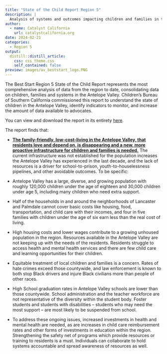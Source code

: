 ```yaml
---
title: "State of the Child Report Region 5"
description: |
  Analysis of systems and outcomes impacting children and families in the Antelope Valley. Report was commissioned by Childrens Bureau of Southern California.
author:
  - name: Catalyst California
    url: catalystcalifornia.org
date: 2024-02-21
categories:
  - Region 5
output:
  distill::distill_article:
    css: css_theme.css
    self_contained: false
preview: images/av_beststart_logo.PNG
---
```


The Best Start Region 5 State of the Child Report represents the most comprehensive analysis of data from the region to date, consolidating data on children, families and systems in the Antelope Valley. Children’s Bureau of Southern California commissioned this report to understand the state of children in the Antelope Valley, identify indicators to monitor, and increase the amount of data available to advocates. 

You can view and download the report in its entirety [here](https://www.all4kids.org/wp-content/uploads/2023/08/Region5_StateOfTheChildReport_2023_Final_Web2-1.pdf).

The report finds that:

* [**The family-friendly, low-cost-living in the Antelope Valley, that residents love and depend on, is disappearing and a new, more proactive infrastructure for children and families is needed.**](https://www.racecounts.org/palmdale-once-affordable-for-families/) The current infrastructure was not established for the population increases the Antelope Valley has experienced in the last decade, and the lack of resources is a driver for school-to-prison, youth-to-houselessness pipelines, and other avoidable outcomes. To be specific: 

* Antelope Valley has a large, diverse, and growing population with roughly 120,000 children under the age of eighteen and 30,000 children under age 5, including many children who need extra support.
* Half of the households in and around the neighborhoods of Lancaster and Palmdale cannot cover basic costs like housing, food, transportation, and child care with their incomes, and four in five families with children under the age of six earn less than the real cost of living.
* High housing costs and lower wages contribute to a growing unhoused population in the region. Resources available in the Antelope Valley are not keeping up with the needs of the residents. Residents struggle to access health and mental health services and there are few child care and learning opportunities for their children.
* Equitable treatment of local children and families is a concern. Rates of hate crimes exceed those countywide, and law enforcement is known to both stop Black drivers and injure Black civilians more than people of other races.
* High School graduation rates in Antelope Valley schools are lower than those countywide. School administration and the teacher workforce are not representative of the diversity within the student body. Foster students and students with disabilities – students who may need the most support – are most likely to be suspended from school.
* To address these ongoing issues, increased investments in health and mental health are needed, as are increases in child care reimbursement rates and other forms of investments in education within the region. Strengthening the safety net of programs which provide resources or training to residents is a must. Individuals can collaborate to hold systems accountable and spread awareness of resources as well.
